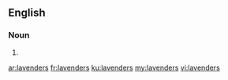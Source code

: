 ==English==

===Noun===
{{head|en|plural}}

# {{plural of|lavender|lang=en|nocat=1}}

[[ar:lavenders]]
[[fr:lavenders]]
[[ku:lavenders]]
[[my:lavenders]]
[[vi:lavenders]]